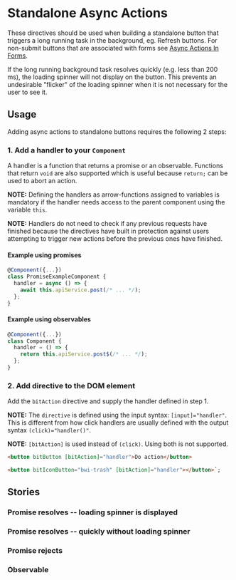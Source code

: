 
<Meta of={stories} />

# Standalone Async Actions

These directives should be used when building a standalone button that triggers a long running task
in the background, eg. Refresh buttons. For non-submit buttons that are associated with forms see
[Async Actions In Forms](?path=/story/component-library-async-actions-in-forms-documentation--page).

If the long running background task resolves quickly (e.g. less than 200 ms), the loading spinner
will not display on the button. This prevents an undesirable "flicker" of the loading spinner when
it is not necessary for the user to see it.

## Usage

Adding async actions to standalone buttons requires the following 2 steps:

### 1. Add a handler to your `Component`

A handler is a function that returns a promise or an observable. Functions that return `void` are
also supported which is useful because `return;` can be used to abort an action.

**NOTE:** Defining the handlers as arrow-functions assigned to variables is mandatory if the handler
needs access to the parent component using the variable `this`.

**NOTE:** Handlers do not need to check if any previous requests have finished because the
directives have built in protection against users attempting to trigger new actions before the
previous ones have finished.

#### Example using promises

```ts
@Component({...})
class PromiseExampleComponent {
  handler = async () => {
    await this.apiService.post(/* ... */);
  };
}
```

#### Example using observables

```ts
@Component({...})
class Component {
  handler = () => {
    return this.apiService.post$(/* ... */);
  };
}
```

### 2. Add directive to the DOM element

Add the `bitAction` directive and supply the handler defined in step 1.

**NOTE:** The `directive` is defined using the input syntax: `[input]="handler"`. This is different
from how click handlers are usually defined with the output syntax `(click)="handler()"`.

**NOTE:** `[bitAction]` is used instead of `(click)`. Using both is not supported.

```html
<button bitButton [bitAction]="handler">Do action</button>

<button bitIconButton="bwi-trash" [bitAction]="handler"></button>`;
```

## Stories

### Promise resolves -- loading spinner is displayed

<Story of={stories.UsingPromise} />

### Promise resolves -- quickly without loading spinner

<Story of={stories.ActionResolvesQuickly} />

### Promise rejects

<Story of={stories.RejectedPromise} />

### Observable

<Story of={stories.UsingObservable} />
